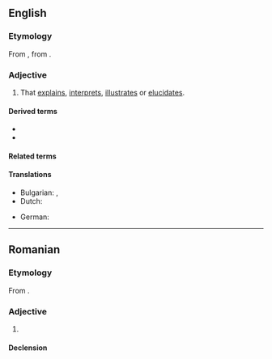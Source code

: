 ==English==

===Etymology===
From {{der|en|grc|ἑρμηνευτικός||of or for interpreting}}, from {{m|grc|ἑρμηνεύς||interpreter}}.

===Adjective===
{{en-adj}}

# That [[explain]]s, [[interpret]]s, [[illustrate]]s or [[elucidate]]s.

====Derived terms====
* {{l|en|hermeneutic circle}}
* {{l|en|hermeneutics}}

====Related terms====
{{rel4|en
|hermeneut
|hermeneutical
|hermeneutically
|hermeneuticist
}}

====Translations====
{{trans-top|that explains, interprets, illustrates or elucidates}}
* Bulgarian: {{t+|bg|обяснителен}}, {{t|bg|тълкувателен}}
* Dutch: {{t|nl|hermeneutisch}}
{{trans-mid}}
* German: {{t+|de|hermeneutisch}}
{{trans-bottom}}

----

==Romanian==

===Etymology===
From {{bor|ro|fr|herméneutique}}.

===Adjective===
{{ro-adj}}

# {{l|en|hermeneutic}}

====Declension====
{{ro-decl-adj}}